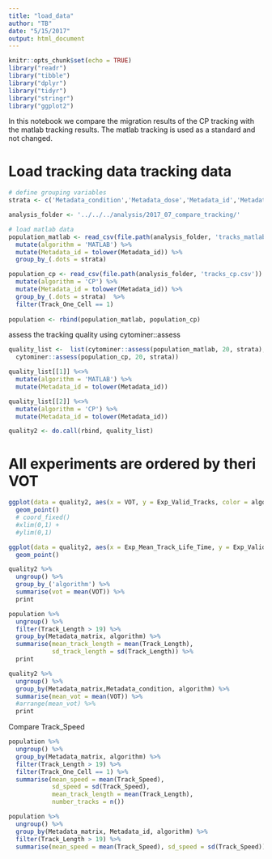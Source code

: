 ```yaml
---
title: "load_data"
author: "TB"
date: "5/15/2017"
output: html_document
---
```


```r
knitr::opts_chunk$set(echo = TRUE)
library("readr")
library("tibble")
library("dplyr")
library("tidyr")
library("stringr")
library("ggplot2")
```

In this notebook we compare the migration results of the CP tracking with the matlab tracking results. 
The matlab tracking is used as a standard and not changed.  

# Load tracking data tracking data 

```r
# define grouping variables 
strata <- c('Metadata_condition','Metadata_dose','Metadata_id','Metadata_date','Metadata_matrix')

analysis_folder <- '../../../analysis/2017_07_compare_tracking/'

# load matlab data 
population_matlab <- read_csv(file.path(analysis_folder, 'tracks_matlab.csv')) %>%
  mutate(algorithm = 'MATLAB') %>% 
  mutate(Metadata_id = tolower(Metadata_id)) %>%
  group_by_(.dots = strata) 

population_cp <- read_csv(file.path(analysis_folder, 'tracks_cp.csv')) %>%
  mutate(algorithm = 'CP') %>% 
  mutate(Metadata_id = tolower(Metadata_id)) %>%
  group_by_(.dots = strata)  %>%
  filter(Track_One_Cell == 1)
  
population <- rbind(population_matlab, population_cp)

```

assess the tracking quality using cytominer::assess
```r
quality_list <-  list(cytominer::assess(population_matlab, 20, strata),
  cytominer::assess(population_cp, 20, strata))

quality_list[[1]] %<>% 
  mutate(algorithm = 'MATLAB') %>% 
  mutate(Metadata_id = tolower(Metadata_id))

quality_list[[2]] %<>% 
  mutate(algorithm = 'CP') %>% 
  mutate(Metadata_id = tolower(Metadata_id))

quality2 <- do.call(rbind, quality_list)

```


# All experiments are ordered by theri VOT
```r
ggplot(data = quality2, aes(x = VOT, y = Exp_Valid_Tracks, color = algorithm, shape = Metadata_dose)) +
  geom_point() 
  # coord_fixed() 
  #xlim(0,1) +
  #ylim(0,1)
```

```r
ggplot(data = quality2, aes(x = Exp_Mean_Track_Life_Time, y = Exp_Valid_Tracks, color = algorithm, shape = Metadata_dose)) +
  geom_point() 


```

```r
quality2 %>% 
  ungroup() %>%
  group_by_('algorithm') %>%
  summarise(vot = mean(VOT)) %>%
  print

population %>% 
  ungroup() %>%
  filter(Track_Length > 19) %>%
  group_by(Metadata_matrix, algorithm) %>%
  summarise(mean_track_length = mean(Track_Length),
            sd_track_length = sd(Track_Length)) %>% 
  print

```
```r
quality2 %>% 
  ungroup() %>%
  group_by(Metadata_matrix,Metadata_condition, algorithm) %>%
  summarise(mean_vot = mean(VOT)) %>% 
  #arrange(mean_vot) %>%
  print
```

Compare Track_Speed 
```r
population %>% 
  ungroup() %>% 
  group_by(Metadata_matrix, algorithm) %>% 
  filter(Track_Length > 19) %>% 
  filter(Track_One_Cell == 1) %>%
  summarise(mean_speed = mean(Track_Speed), 
            sd_speed = sd(Track_Speed), 
            mean_track_length = mean(Track_Length),
            number_tracks = n())

population %>% 
  ungroup() %>% 
  group_by(Metadata_matrix, Metadata_id, algorithm) %>% 
  filter(Track_Length > 19) %>% 
  summarise(mean_speed = mean(Track_Speed), sd_speed = sd(Track_Speed))
```
